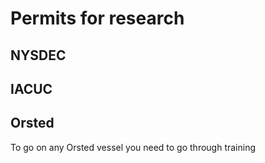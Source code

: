 # Permits for  research

## NYSDEC

## IACUC

## Orsted
To go on any Orsted vessel you need to go through training